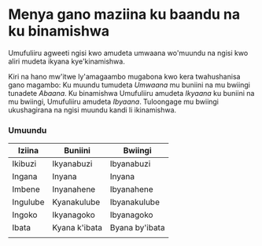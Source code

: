 # Menya gano maziina ku baandu na ku binamishwa

Umufuliiru agweeti ngisi kwo amudeta umwaana wo'muundu na ngisi kwo aliri mudeta ikyana kye'kinamishwa.

Kiri na hano mw'itwe ly'amagaambo mugabona kwo kera twahushanisa gano magambo: Ku muundu tumudeta _Umwaana_ mu buniini na mu bwiingi tunadete _Abaana_. Ku binamishwa Umufuliiru amudeta _Ikyaana_ ku buniini na mu bwiingi, Umufuliiru amudeta _Ibyaana_. Tuloongage mu bwiingi ukushagirana na ngisi muundu kandi li ikinamishwa.

### Umuundu

| Iziina   | Buniini       | Bwiingi        |
| -------- | ------------- | -------------- |
| Ikibuzi  | Ikyanabuzi    | Ibyanabuzi     |
| Ingana   | Inyana        | Inyana         |
| Imbene   | Inyanahene    | Ibyanahene     |
| Ingulube | Kyanakulube   | Ibyanakulube   |
| Ingoko   | Ikyanagoko    | Ibyanagoko     |
| Ibata    | Kyana k'ibata | Byana by'ibata |
|          |               |                |
